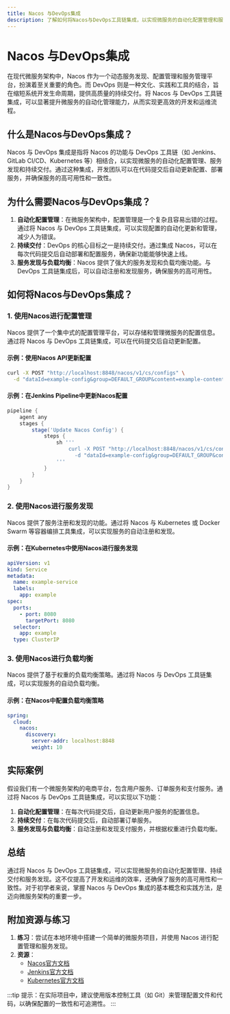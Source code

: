```yaml
---
title: Nacos 与DevOps集成
description: 了解如何将Nacos与DevOps工具链集成，以实现微服务的自动化配置管理和服务发现。
---
```


# Nacos 与DevOps集成

在现代微服务架构中，Nacos 作为一个动态服务发现、配置管理和服务管理平台，扮演着至关重要的角色。而 DevOps 则是一种文化、实践和工具的结合，旨在缩短系统开发生命周期，提供高质量的持续交付。将 Nacos 与 DevOps 工具链集成，可以显著提升微服务的自动化管理能力，从而实现更高效的开发和运维流程。

## 什么是Nacos与DevOps集成？

Nacos 与 DevOps 集成是指将 Nacos 的功能与 DevOps 工具链（如 Jenkins、GitLab CI/CD、Kubernetes 等）相结合，以实现微服务的自动化配置管理、服务发现和持续交付。通过这种集成，开发团队可以在代码提交后自动更新配置、部署服务，并确保服务的高可用性和一致性。

## 为什么需要Nacos与DevOps集成？

1. **自动化配置管理**：在微服务架构中，配置管理是一个复杂且容易出错的过程。通过将 Nacos 与 DevOps 工具链集成，可以实现配置的自动化更新和管理，减少人为错误。
2. **持续交付**：DevOps 的核心目标之一是持续交付。通过集成 Nacos，可以在每次代码提交后自动部署和配置服务，确保新功能能够快速上线。
3. **服务发现与负载均衡**：Nacos 提供了强大的服务发现和负载均衡功能。与 DevOps 工具链集成后，可以自动注册和发现服务，确保服务的高可用性。

## 如何将Nacos与DevOps集成？

### 1. 使用Nacos进行配置管理

Nacos 提供了一个集中式的配置管理平台，可以存储和管理微服务的配置信息。通过将 Nacos 与 DevOps 工具链集成，可以在代码提交后自动更新配置。

#### 示例：使用Nacos API更新配置

```bash
curl -X POST "http://localhost:8848/nacos/v1/cs/configs" \
  -d "dataId=example-config&group=DEFAULT_GROUP&content=example-content"
```

#### 示例：在Jenkins Pipeline中更新Nacos配置

```groovy
pipeline {
    agent any
    stages {
        stage('Update Nacos Config') {
            steps {
                sh '''
                    curl -X POST "http://localhost:8848/nacos/v1/cs/configs" \
                      -d "dataId=example-config&group=DEFAULT_GROUP&content=example-content"
                '''
            }
        }
    }
}
```

### 2. 使用Nacos进行服务发现

Nacos 提供了服务注册和发现的功能。通过将 Nacos 与 Kubernetes 或 Docker Swarm 等容器编排工具集成，可以实现服务的自动注册和发现。

#### 示例：在Kubernetes中使用Nacos进行服务发现

```yaml
apiVersion: v1
kind: Service
metadata:
  name: example-service
  labels:
    app: example
spec:
  ports:
    - port: 8080
      targetPort: 8080
  selector:
    app: example
  type: ClusterIP
```

### 3. 使用Nacos进行负载均衡

Nacos 提供了基于权重的负载均衡策略。通过将 Nacos 与 DevOps 工具链集成，可以实现服务的自动负载均衡。

#### 示例：在Nacos中配置负载均衡策略

```yaml
spring:
  cloud:
    nacos:
      discovery:
        server-addr: localhost:8848
        weight: 10
```

## 实际案例

假设我们有一个微服务架构的电商平台，包含用户服务、订单服务和支付服务。通过将 Nacos 与 DevOps 工具链集成，可以实现以下功能：

1. **自动化配置管理**：在每次代码提交后，自动更新用户服务的配置信息。
2. **持续交付**：在每次代码提交后，自动部署订单服务。
3. **服务发现与负载均衡**：自动注册和发现支付服务，并根据权重进行负载均衡。

## 总结

通过将 Nacos 与 DevOps 工具链集成，可以实现微服务的自动化配置管理、持续交付和服务发现。这不仅提高了开发和运维的效率，还确保了服务的高可用性和一致性。对于初学者来说，掌握 Nacos 与 DevOps 集成的基本概念和实践方法，是迈向微服务架构的重要一步。

## 附加资源与练习

1. **练习**：尝试在本地环境中搭建一个简单的微服务项目，并使用 Nacos 进行配置管理和服务发现。
2. **资源**：
   - [Nacos官方文档](https://nacos.io/zh-cn/docs/what-is-nacos.html)
   - [Jenkins官方文档](https://www.jenkins.io/doc/)
   - [Kubernetes官方文档](https://kubernetes.io/docs/home/)

:::tip
提示：在实际项目中，建议使用版本控制工具（如 Git）来管理配置文件和代码，以确保配置的一致性和可追溯性。
:::